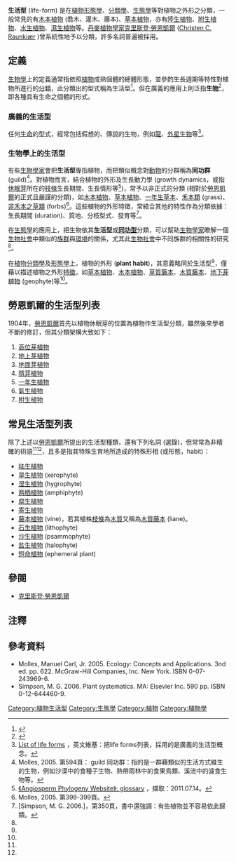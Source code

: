 '''生活型''' (life-form) 是在[[植物|植物]][[植物形態學|形態學]]、[[分類學_(生物學)|分類學]]、[[生態學|生態學]]等對植物之外形之分類，一般常見的有[[木本植物|木本植物]] (喬木、灌木、藤本)、[[草本植物|草本植物]]，亦有[[陸生植物|陸生植物]]、[[附生植物|附生植物]]、[[水生植物|水生植物]]、[[濕生植物|濕生植物]]等。[[丹麥|丹麥]][[植物學家|植物學家]][[克里斯登·勞恩凱爾|克里斯登·勞恩凱爾]] ([http://en.wikipedia.org/wiki/Christen_C._Raunki%C3%A6r Christen C. Raunkiær] {{Wayback|url=http://en.wikipedia.org/wiki/Christen_C._Raunki%C3%A6r |date=20210422221727 }})曾系統性地予以分類，許多名詞普遍被採用。

==定義==
[[生物學|生物學]]上的定義通常指依照[[植物|植物]]成熟個體的總體形態，並參酌生長週期等特性對植物所進行的[[分類學_(消歧義)|分類]]，此分類出的型式稱為生活型<ref>{{cite web|title=life form|url=http://dictionary.reference.com/browse/life+form|publisher=Dictionary.com|work=World English Dictionary|year=2011|access-date=2011-07-13|archive-date=2015-09-12|archive-url=https://web.archive.org/web/20150912212332/http://dictionary.reference.com/browse/life+form|dead-url=no}}</ref>。但在廣義的應用上則泛指'''[[生物|生物]]'''<ref>{{cite web|title=life form|url=http://dws-sketch.uk.oup.com/cgi-bin/onlineOde/print_entry.cgi?id=L002092044&match_point=2&lemma=&right_column_mode=synonyms&caption_style=long&search_type=simple|publisher=Oxford University Press|work=Online Oxford Dictionary of English|year=2011|access-date=2011-07-13|archive-date=2011-08-11|archive-url=https://archive.today/20110811050341/http://dws-sketch.uk.oup.com/cgi-bin/onlineOde/print_entry.cgi?id=L002092044&match_point=2&lemma=&right_column_mode=synonyms&caption_style=long&search_type=simple|dead-url=yes}}</ref>，即各種具有生命之個體的形式。

===廣義的生活型===
任何[[生命|生命]]的型式，經常包括假想的、傳說的生物，例如[[龍|龍]]、[[外星生物|外星生物]]等<ref name="列表">[http://en.wikipedia.org/wiki/List_of_life_forms#cite_ref-0 List of life forms] {{Wayback|url=http://en.wikipedia.org/wiki/List_of_life_forms#cite_ref-0 |date=20210126085906 }}，英文維基：把life forms列表，採用的是廣義的生活型概念。</ref>。

===生物學上的生活型===
有些[[生物學家|生物學家]]會把'''生活型'''專指植物，而把類似概念對[[動物|動物]]的分群稱為'''同功群''' (guild)<ref name="mollesg"> Molles, 2005. 第594頁： guild 同功群：指的是一群藉類似的生活方式維生的生物，例如沙漠中的食種子生物、熱帶雨林中的食果鳥類、溪流中的濾食生物等。</ref>。對植物而言，結合植物的外形及生長動力學 (growth dynamics，或指[[休眠芽|休眠芽]]所在的[[莖|枝條]]生長期間、生長情形等<ref name="APG">[http://www.mobot.org/MOBOT/Research/APweb/welcome.html 《Angiosperm Phylogeny Website》: glossary] {{Wayback|url=http://www.mobot.org/MOBOT/Research/APweb/welcome.html |date=20200522111808 }}，擷取：2011.07.14。</ref>)，常予以非正式的分類 (相對於[[克里斯登·勞恩凱爾|勞恩凱爾]]的正式且嚴謹的分類)，如[[木本植物|木本植物]]、[[草本植物|草本植物]]、[[一年生草本|一年生草本]]、[[禾本類|禾本類]] (grass)、[[非禾本之草類|非禾本之草類]] (forbs)<ref name="mollesLF"> Molles, 2005. 第398-399頁。</ref>。這些植物的外形特徵，常結合其他的特性作為分類依據：生長期間 (duration)、質地、分枝型式、發育等<ref name="Simpson">[Simpson, M. G. 2006.]，第350頁，書中還強調：有些植物並不容易依此歸類。</ref>。

在[[生態學|生態學]]的應用上，把生物依其'''生活型'''或'''[[同功型|同功型]]'''分類，可以幫助[[生物學家|生物學家]]瞭解一個[[群集|生物社會]]中類似的[[族群|族群]]與[[環境|環境]]的關係，尤其此[[群集|生物社會]]中不同族群的相關性的研究<ref name="mollesLF" />。

在[[植物分類學|植物分類學]]及[[植物形態學|形態學]]上，植物的外形 ('''plant habit''')，其意義略同於生活型<ref name="APG" />，僅藉以描述植物之外形[[特徵|特徵]]，如[[草本植物|草本植物]]、[[木本植物|木本植物]]、[[草質藤本|草質藤本]]、[[木質藤本|木質藤本]]、[[勞恩凱爾植物生活型分類系統#地下芽植物|地下芽植物]] (geophyte)等<ref name="Simpson" />。

==勞恩凱爾的生活型列表==
{{main|勞恩凱爾植物生活型分類系統}}
1904年，[[克里斯登·勞恩凱爾|勞恩凱爾]]首先以植物休眠芽的位置為植物作生活型分類，雖然後來學者不斷的修訂，但其分類架構大致如下：
# [[勞恩凱爾植物生活型分類系統#高位芽植物|高位芽植物]]
# [[勞恩凱爾植物生活型分類系統#地上芽植物|地上芽植物]]
# [[勞恩凱爾植物生活型分類系統#地面芽植物|地面芽植物]]
# [[勞恩凱爾植物生活型分類系統#隱芽植物|隱芽植物]]
# [[一年生植物|一年生植物]]
# [[勞恩凱爾植物生活型分類系統#氣生植物|氣生植物]]
# [[附生植物|附生植物]]

==常見生活型列表==
除了上述以[[克里斯登·勞恩凱爾|勞恩凱爾]]所提出的生活型種類，還有下列名詞 (選錄)，但常常為非精確的術語<ref name="Simpson" /><ref name="APG" />，且多是指其特殊生育地所造成的特殊形相 (或形態，habit)：
* [[陆生植物|陆生植物]]
* [[旱生植物|旱生植物]] (xerophyte)
* [[湿生植物|湿生植物]] (hygrophyte)  
* [[两栖植物|两栖植物]] (amphiphyte)
* [[腐生植物|腐生植物]]
* [[寄生植物|寄生植物]]
* [[藤本植物|藤本植物]] (vine)，若其植株[[莖|枝條]]為[[木質|木質]]又稱為[[木質藤本|木質藤本]] (liane)。
* [[石生植物|石生植物]] (lithophyte)
* [[沙生植物|沙生植物]] (psammophyte)
* [[盐生植物|盐生植物]] (halophyte)
* [[短命植物|短命植物]] (ephemeral plant)

==參閱==
* [[克里斯登·勞恩凱爾|克里斯登·勞恩凱爾]]

==注釋==
<references />

==參考資料==
* Molles, Manuel Carl, Jr. 2005. Ecology: Concepts and Applications. 3nd ed. pp. 622. McGraw-Hill Companies, Inc. New York. ISBN 0-07-243969-6.
* Simpson, M. G. 2006. Plant systematics. MA: Elsevier Inc. 590 pp. ISBN 0-12-644460-9.


[[Category:植物生活型|Category:植物生活型]]
[[Category:生態學|Category:生態學]]
[[Category:植物|Category:植物]]
[[Category:植物學|Category:植物學]]